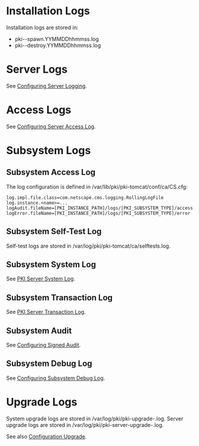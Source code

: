 = Installation Logs =

Installation logs are stored in:
* pki-<subsystem>-spawn.YYMMDDhhmmss.log
* pki-<subsystem>-destroy.YYMMDDhhmmss.log

= Server Logs =

See [https://github.com/dogtagpki/pki/wiki/Configuring-Server-Logging Configuring Server Logging].

= Access Logs =

See [https://github.com/dogtagpki/pki/wiki/Configuring-Server-Access-Log Configuring Server Access Log].

= Subsystem Logs =

== Subsystem Access Log ==

The log configuration is defined in /var/lib/pki/pki-tomcat/conf/ca/CS.cfg:

<pre>
log.impl.file.class=com.netscape.cms.logging.RollingLogFile
log.instance.<name>=...
logAudit.fileName=[PKI_INSTANCE_PATH]/logs/[PKI_SUBSYSTEM_TYPE]/access
logError.fileName=[PKI_INSTANCE_PATH]/logs/[PKI_SUBSYSTEM_TYPE]/error
</pre>

== Subsystem Self-Test Log ==

Self-test logs are stored in /var/log/pki/pki-tomcat/ca/selftests.log.

== Subsystem System Log ==

See [[PKI Server System Log]].

== Subsystem Transaction Log ==

See [[PKI Server Transaction Log]].

== Subsystem Audit ==

See [https://github.com/dogtagpki/pki/wiki/Configuring-Signed-Audit Configuring Signed Audit].

== Subsystem Debug Log ==

See [https://github.com/dogtagpki/pki/wiki/Configuring-Subsystem-Debug-Log Configuring Subsystem Debug Log].

= Upgrade Logs =

System upgrade logs are stored in /var/log/pki/pki-upgrade-<current version>.log.
Server upgrade logs are stored in /var/log/pki/pki-server-upgrade-<current version>.log.

See also [[Configuration Upgrade]].